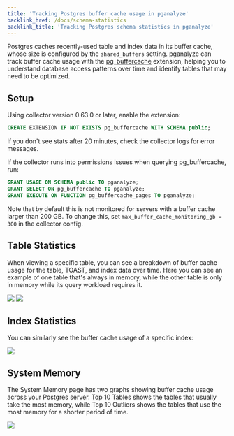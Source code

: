 ```yaml
---
title: 'Tracking Postgres buffer cache usage in pganalyze'
backlink_href: /docs/schema-statistics
backlink_title: 'Tracking Postgres schema statistics in pganalyze'
---
```


Postgres caches recently-used table and index data in its buffer cache, whose size is configured by the `shared_buffers` setting. pganalyze can track buffer cache usage with the [pg_buffercache](https://www.postgresql.org/docs/current/pgbuffercache.html) extension, helping you to understand database access patterns over time and identify tables that may need to be optimized.

## Setup

Using collector version 0.63.0 or later, enable the extension:

```sql
CREATE EXTENSION IF NOT EXISTS pg_buffercache WITH SCHEMA public;
```

If you don't see stats after 20 minutes, check the collector logs for error messages.

If the collector runs into permissions issues when querying pg_buffercache, run:

```sql
GRANT USAGE ON SCHEMA public TO pganalyze;
GRANT SELECT ON pg_buffercache TO pganalyze;
GRANT EXECUTE ON FUNCTION pg_buffercache_pages TO pganalyze;
```

Note that by default this is not monitored for servers with a buffer cache larger than 200 GB. To change this, set `max_buffer_cache_monitoring_gb = 300` in the collector config.

## Table Statistics

When viewing a specific table, you can see a breakdown of buffer cache usage for the table, TOAST, and index data over time. Here you can see an example of one table that's always in memory, while the other table is only in memory while its query workload requires it.

![](buffer-cache-table-constant.png)
![](buffer-cache-table-variable.png)

## Index Statistics

You can similarly see the buffer cache usage of a specific index:

![](buffer-cache-index.png)

## System Memory

The System Memory page has two graphs showing buffer cache usage across your Postgres server. Top 10 Tables shows the tables that usually take the most memory, while Top 10 Outliers shows the tables that use the most memory for a shorter period of time.

![](buffer-cache-system.png)
